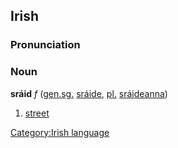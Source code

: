 ==Irish==
===Pronunciation===
{{IPA|[srɑːd&#690;]}}
===Noun===
'''sráid''' ''f'' ([[genitive|gen.]][[singular|sg.]] [[sráide]], [[plural|pl.]] [[sráideanna]])
#[[street]]

[[Category:Irish language]]